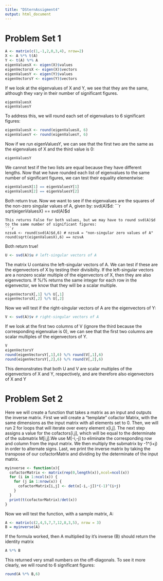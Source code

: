 ```yaml
---
title: "DSternAssigment4"
output: html_document
---
```

Problem Set 1
========================
```r
A <- matrix(c(1,-1,2,0,3,4), nrow=2)
X <- A %*% t(A)
Y <- t(A) %*% A
eigenValuesX <- eigen(X)$values
eigenVectorsX <- eigen(X)$vectors
eigenValuesY <- eigen(Y)$values
eigenVectorsY <- eigen(Y)$vectors
```
If we look at the eigenvalues of X and Y, we see that they are the same, although they vary in their number of significant figures.
```r
eigenValuesX
eigenValuesY
```
To address this, we will round each set of eigenvalues to 6 significant figures:
```r
eigenValuesX <- round(eigenValuesX, 6)
eigenValuesY <- round(eigenValuesY, 6)
```
Now if we run eigenValuesY, we can see that the first two are the same as the eigenvalues of X and the third value is 0:
```r
eigenValuesY
```
We cannot test if the two lists are equal because they have different lengths. Now that we have rounded 
each list of eigenvalues to the same number of significant figures, we can test their equality elementwise:
```r
eigenValuesX[1] == eigenValuesY[1]
eigenValuesX[2] == eigenValuesY[2]
```
Both return true. Now we want to see if the eigenvalues are the squares of the non-zero singular values of A, given by: svd(A)$d:
```r
sqrt(eigenValuesX) == svd(A)$d
```
This returns False for both values, but we may have to round svd(A)$d to the same number of significant figures:
```r
nzsvA <- round(svd(A)$d,6) # nzsvA = "non-singular zero values of A"
round(sqrt(eigenValuesX),6) == nzsvA
```
Both return true!
```r
U <- svd(A)$u # left-singular vectors of A
```
The matrix U contains the left-singular vectors of A. We can test if these are the eigenvectors of X by testing their divisibilty. If the left-singular vectors are a nonzero scalar multiple of the eigenvectors of X, then they are also eigenvectors. If %/% returns the same integer for each row in the eigenvector, we know that they will be a scalar multiple.
```r
eigenVectorsX[,1] %/% U[,1]
eigenVectorsX[,2] %/% U[,2]
```
Now we will test if the right-singular vectors of A are the eigenvectors of Y:
```r
V <- svd(A)$v # right-singular vectors of A
```
If we look at the first two columns of V (ignore the third because the corresponding eigenvalue is 0), we can see that the first two columns are scalar multiples of the eigenvectors of Y.
```r
V
eigenVectorsY
round(eigenVectorsY[,1],6) %/% round(V[,1],6)
round(eigenVectorsY[,2],6) %/% round(V[,2],6)
```
This demonstrates that both U and V are scalar multiples of the eigenvectors of X and Y, respectively,
and are therefore also eigenvectors of X and Y

Problem Set 2
========================
Here we will create a function that takes a matrix as an input and outputs the inverse matrix.
First we will create a "template" cofactor Matrix, with the same dimensions as the input matrix with 
all elements set to 0. Then, we will run 2 for loops that will iterate over every element x[i,j].
The next step assigns a value for the cofactors[i,j], which will be equal to the determinate of the submatrix M[i,j].We use M[-i,-j] to eliminate the corresponding row and column from the input matrix. We then multiply 
the submatrix by -1^(i+j) in order to alternate signs. Last, we print the inverse matrix by taking the transpose of our cofactorMatrix and dividing by the determinate of the input matrix.
```r
myinverse <- function(x){
  cofactorMatrix <- matrix(rep(0,length(x)),ncol=ncol(x))
  for (i in 1:ncol(x)) {
    for (j in 1:nrow(x)) {
      cofactorMatrix[i,j] <- det(x[-i,-j])*(-1)^(i+j) 
    }
  }
  print(t(cofactorMatrix)/det(x)) 
}
```
Now we will test the function, with a sample matrix, A:
```r
A <- matrix(c(2,4,5,7,7,12,8,3,5), nrow = 3)
B = myinverse(A)
```
If the formula worked, then A multiplied by it's inverse (B) should return the identity matrix
```r
A %*% B
```
This returned very small numbers on the off-diagonals. To see it more clearly, we will round to 6 significant figures:
```r
round(A %*% B,6)
```



